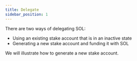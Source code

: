 ```yaml
---
title: Delegate
sidebar_position: 1
---
```


There are two ways of delegating SOL:

- Using an existing stake account that is in an inactive state
- Generating a new stake account and funding it with SOL

We will illustrate how to generate a new stake account.
